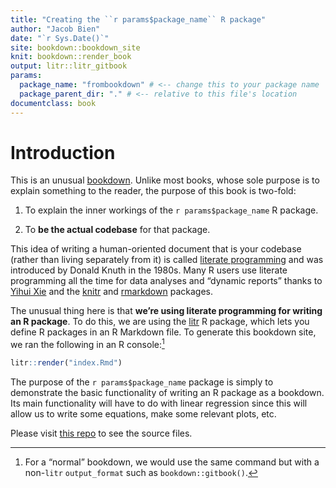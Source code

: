```yaml
---
title: "Creating the ``r params$package_name`` R package"
author: "Jacob Bien"
date: "`r Sys.Date()`"
site: bookdown::bookdown_site
knit: bookdown::render_book
output: litr::litr_gitbook
params:
  package_name: "frombookdown" # <-- change this to your package name
  package_parent_dir: "." # <-- relative to this file's location
documentclass: book
---
```


\newcommand{\real}{\mathbb R}


# Introduction

This is an unusual [bookdown](https://bookdown.org/).  Unlike most books, whose sole purpose is to explain something to the reader, the purpose of this book is two-fold:

1. To explain the inner workings of the ``r params$package_name`` R package.

2. To **be the actual codebase** for that package.

This idea of writing a human-oriented document that is your codebase (rather than living separately from it) is called [literate programming](https://en.wikipedia.org/wiki/Literate_programming) and was introduced by Donald Knuth in the 1980s.  Many R users use literate programming all the time for data analyses and "dynamic reports" thanks to [Yihui Xie](https://yihui.org/) and the [knitr](https://yihui.org/knitr/) and [rmarkdown](https://rmarkdown.rstudio.com/) packages.

The unusual thing here is that **we're using literate programming for writing an R package**.  To do this, we are using the [litr](http://faculty.marshall.usc.edu/jacob-bien/litr/docs/index.html) R package, which lets you define R packages in an R Markdown file.  To generate this bookdown site, we ran the following in an R console:^[For a "normal" bookdown, we would use the same command but with a non-`litr`  `output_format` such as `bookdown::gitbook()`.]

```r
litr::render("index.Rmd")
```

The purpose of the ``r params$package_name`` package is simply to demonstrate the basic functionality of writing an R package as a bookdown.  Its main functionality will have to do with linear regression since this will allow us to write some equations, make some relevant plots, etc.

Please visit [this repo](https://github.com/jacobbien/frombookdown-project) to see the source files.